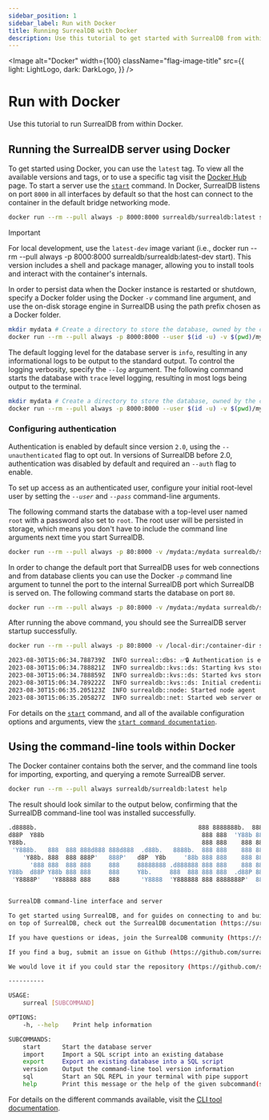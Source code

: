 ```yaml
---
sidebar_position: 1
sidebar_label: Run with Docker
title: Running SurrealDB with Docker
description: Use this tutorial to get started with SurrealDB from within Docker.
---
```



<Image
    alt="Docker"
    width={100}
    className="flag-image-title"
    src={{
        light: LightLogo,
        dark: DarkLogo,
    }}
/>

# Run with Docker

Use this tutorial to run SurrealDB from within Docker.

## Running the SurrealDB server using Docker

To get started using Docker, you can use the `latest` tag. To view all the available versions and tags, or to use a specific tag visit the [Docker Hub](https://hub.docker.com/r/surrealdb/surrealdb) page. To start a server use the [`start`](/docs/surrealdb/cli/start) command. In Docker, SurrealDB listens on port `8000` in all interfaces by default so that the host can connect to the container in the default bridge networking mode.

```bash
docker run --rm --pull always -p 8000:8000 surrealdb/surrealdb:latest start
```

> [!IMPORTANT]
> For local development, use the `latest-dev` image variant (i.e., docker run --rm --pull always -p 8000:8000 surrealdb/surrealdb:latest-dev start). This version includes a shell and package manager, allowing you to install tools and interact with the container's internals.

In order to persist data when the Docker instance is restarted or shutdown, specify a Docker folder using the Docker *`-v`* command line argument, and use the on-disk storage engine in SurrealDB using the path prefix chosen as a Docker folder.

```bash
mkdir mydata # Create a directory to store the database, owned by the current user
docker run --rm --pull always -p 8000:8000 --user $(id -u) -v $(pwd)/mydata:/mydata surrealdb/surrealdb:latest start rocksdb:/mydata/mydatabase.db
```

The default logging level for the database server is `info`, resulting in any informational logs to be output to the standard output. To control the logging verbosity, specify the *`--log`* argument. The following command starts the database with `trace` level logging, resulting in most logs being output to the terminal.

```bash
mkdir mydata # Create a directory to store the database, owned by the current user
docker run --rm --pull always -p 8000:8000 --user $(id -u) -v $(pwd)/mydata:/mydata surrealdb/surrealdb:latest start --log trace rocksdb:/mydata/mydatabase.db
```

### Configuring authentication

Authentication is enabled by default since version `2.0`, using the `--unauthenticated` flag to opt out. In versions of SurrealDB before 2.0, authentication was disabled by default and required an `--auth` flag to enable.

To set up access as an authenticated user, configure your initial root-level user by setting the *`--user`* and *`--pass`* command-line arguments.

The following command starts the database with a top-level user named `root` with a password also set to `root`. The root user will be persisted in storage, which means you don't have to include the command line arguments next time you start SurrealDB.

```bash
docker run --rm --pull always -p 80:8000 -v /mydata:/mydata surrealdb/surrealdb:latest start --log trace --user root --pass root rocksdb:mydatabase.db
```

In order to change the default port that SurrealDB uses for web connections and from database clients you can use the Docker *`-p`* command line argument to tunnel the port to the internal SurrealDB port which SurrealDB is served on. The following command starts the database on port `80`.

```bash
docker run --rm --pull always -p 80:8000 -v /mydata:/mydata surrealdb/surrealdb:latest start --log trace --user root --pass root rocksdb:/mydata/mydatabase.db
```

After running the above command, you should see the SurrealDB server startup successfully.

```bash
docker run --rm --pull always -p 80:8000 -v /local-dir:/container-dir surrealdb/surrealdb:latest start --user root --pass root rocksdb:/container-dir/mydatabase.db

2023-08-30T15:06:34.788739Z  INFO surreal::dbs: ✅🔒 Authentication is enabled 🔒✅
2023-08-30T15:06:34.788821Z  INFO surrealdb::kvs::ds: Starting kvs store in rocksdb:/container-dir/mydatabase.db
2023-08-30T15:06:34.788859Z  INFO surrealdb::kvs::ds: Started kvs store in rocksdb:/container-dir/mydatabase.db
2023-08-30T15:06:34.789222Z  INFO surrealdb::kvs::ds: Initial credentials were provided and no existing root-level users were found: create the initial user 'root'.
2023-08-30T15:06:35.205123Z  INFO surrealdb::node: Started node agent
2023-08-30T15:06:35.205827Z  INFO surrealdb::net: Started web server on 0.0.0.0:8080
```

For details on the [`start`](/docs/surrealdb/cli/start) command, and all of the available configuration options and arguments, view the [`start command documentation`](/docs/surrealdb/cli/start).

## Using the command-line tools within Docker
The Docker container contains both the server, and the command line tools for importing, exporting, and querying a remote SurrealDB server.

```bash
docker run --rm --pull always surrealdb/surrealdb:latest help
```

The result should look similar to the output below, confirming that the SurrealDB command-line tool was installed successfully.

```bash
.d8888b.                                             888 8888888b.  888888b.
d88P  Y88b                                            888 888  'Y88b 888  '88b
Y88b.                                                 888 888    888 888  .88P
 'Y888b.   888  888 888d888 888d888  .d88b.   8888b.  888 888    888 8888888K.
	'Y88b. 888  888 888P'   888P'   d8P  Y8b     '88b 888 888    888 888  'Y88b
	  '888 888  888 888     888     88888888 .d888888 888 888    888 888    888
Y88b  d88P Y88b 888 888     888     Y8b.     888  888 888 888  .d88P 888   d88P
 'Y8888P'   'Y88888 888     888      'Y8888  'Y888888 888 8888888P'  8888888P'


SurrealDB command-line interface and server

To get started using SurrealDB, and for guides on connecting to and building applications
on top of SurrealDB, check out the SurrealDB documentation (https://surrealdb.com/docs).

If you have questions or ideas, join the SurrealDB community (https://surrealdb.com/community).

If you find a bug, submit an issue on Github (https://github.com/surrealdb/surrealdb/issues).

We would love it if you could star the repository (https://github.com/surrealdb/surrealdb).

----------

USAGE:
	surreal [SUBCOMMAND]

OPTIONS:
	-h, --help    Print help information

SUBCOMMANDS:
	start      Start the database server
	import     Import a SQL script into an existing database
	export     Export an existing database into a SQL script
	version    Output the command-line tool version information
	sql        Start an SQL REPL in your terminal with pipe support
	help       Print this message or the help of the given subcommand(s)

```

For details on the different commands available, visit the [CLI tool documentation](/docs/surrealdb/cli).
